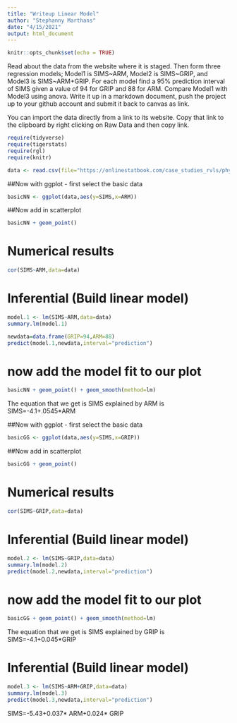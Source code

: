 ```yaml
---
title: "Writeup Linear Model"
author: "Stephanny Marthans"
date: "4/15/2021"
output: html_document
---
```


```r
knitr::opts_chunk$set(echo = TRUE)
```

Read about the data from the website where it is staged.  Then form three regression models; Model1 is SIMS~ARM, Model2 is SIMS~GRIP, and Model3 is SIMS~ARM+GRIP. For each model find a 95% prediction interval of SIMS given a value of 94  for GRIP and 88 for ARM. Compare Model1 with Model3 using anova. Write it up in a markdown document, push the project up to your github account and submit it back to canvas as link. 

 

You can import the data directly from a link to its website.  Copy that link to the clipboard by right clicking on Raw Data and then copy link.

```r
require(tidyverse)
require(tigerstats)
require(rgl)
require(knitr)


```

```r
data <- read.csv(file="https://onlinestatbook.com/case_studies_rvls/physical_strength/data.txt",sep="",header=TRUE)
```

##Now with ggplot - first select the basic data

```r
basicNN <- ggplot(data,aes(y=SIMS,x=ARM))
```
##Now add in scatterplot

```r
basicNN + geom_point()
```
  
# Numerical results

```r
cor(SIMS~ARM,data=data)
```
  
# Inferential  (Build linear model)
  
```r
model.1 <- lm(SIMS~ARM,data=data)
summary.lm(model.1)
```

```r
newdata=data.frame(GRIP=94,ARM=88)
predict(model.1,newdata,interval="prediction")
```


# now add the model fit to our plot
  
```r
basicNN + geom_point() + geom_smooth(method=lm)
``` 

The equation that we get is SIMS explained by ARM is 
SIMS=-4.1+.0545*ARM

##Now with ggplot - first select the basic data

```r
basicGG <- ggplot(data,aes(y=SIMS,x=GRIP))
```

##Now add in scatterplot

```r
basicGG + geom_point()
```
  
# Numerical results

```r
cor(SIMS~GRIP,data=data)
```
  
# Inferential  (Build linear model)
  
```r
model.2 <- lm(SIMS~GRIP,data=data)
summary.lm(model.2)
predict(model.2,newdata,interval="prediction")
```

# now add the model fit to our plot
  
```r
basicGG + geom_point() + geom_smooth(method=lm)
``` 

The equation that we get is SIMS explained by GRIP is 
SIMS=-4.1+0.045*GRIP
  
# Inferential  (Build linear model)
  
```r
model.3 <- lm(SIMS~ARM+GRIP,data=data)
summary.lm(model.3)
predict(model.3,newdata,interval="prediction")
```

SIMS=-5.43+0.037* ARM+0.024* GRIP
